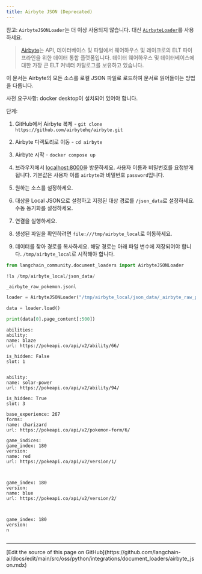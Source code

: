 ```yaml
---
title: Airbyte JSON (Deprecated)
---
```


참고: `AirbyteJSONLoader`는 더 이상 사용되지 않습니다. 대신 [`AirbyteLoader`](/oss/python/integrations/document_loaders/airbyte)를 사용하세요.

>[Airbyte](https://github.com/airbytehq/airbyte)는 API, 데이터베이스 및 파일에서 웨어하우스 및 레이크로의 ELT 파이프라인을 위한 데이터 통합 플랫폼입니다. 데이터 웨어하우스 및 데이터베이스에 대한 가장 큰 ELT 커넥터 카탈로그를 보유하고 있습니다.

이 문서는 Airbyte의 모든 소스를 로컬 JSON 파일로 로드하여 문서로 읽어들이는 방법을 다룹니다.

사전 요구사항:
docker desktop이 설치되어 있어야 합니다.

단계:

1) GitHub에서 Airbyte 복제 - `git clone https://github.com/airbytehq/airbyte.git`

2) Airbyte 디렉토리로 이동 - `cd airbyte`

3) Airbyte 시작 - `docker compose up`

4) 브라우저에서 [localhost:8000](http://localhost:8000)을 방문하세요. 사용자 이름과 비밀번호를 요청받게 됩니다. 기본값은 사용자 이름 `airbyte`과 비밀번호 `password`입니다.

5) 원하는 소스를 설정하세요.

6) 대상을 Local JSON으로 설정하고 지정된 대상 경로를 `/json_data`로 설정하세요. 수동 동기화를 설정하세요.

7) 연결을 실행하세요.

7) 생성된 파일을 확인하려면 `file:///tmp/airbyte_local`로 이동하세요.

8) 데이터를 찾아 경로를 복사하세요. 해당 경로는 아래 파일 변수에 저장되어야 합니다. `/tmp/airbyte_local`로 시작해야 합니다.

```python
from langchain_community.document_loaders import AirbyteJSONLoader
```

```python
!ls /tmp/airbyte_local/json_data/
```

```output
_airbyte_raw_pokemon.jsonl
```

```python
loader = AirbyteJSONLoader("/tmp/airbyte_local/json_data/_airbyte_raw_pokemon.jsonl")
```

```python
data = loader.load()
```

```python
print(data[0].page_content[:500])
```

```output
abilities:
ability:
name: blaze
url: https://pokeapi.co/api/v2/ability/66/

is_hidden: False
slot: 1


ability:
name: solar-power
url: https://pokeapi.co/api/v2/ability/94/

is_hidden: True
slot: 3

base_experience: 267
forms:
name: charizard
url: https://pokeapi.co/api/v2/pokemon-form/6/

game_indices:
game_index: 180
version:
name: red
url: https://pokeapi.co/api/v2/version/1/



game_index: 180
version:
name: blue
url: https://pokeapi.co/api/v2/version/2/



game_index: 180
version:
n
```

```python

```

---

<Callout icon="pen-to-square" iconType="regular">
  [Edit the source of this page on GitHub](https://github.com/langchain-ai/docs/edit/main/src/oss/python/integrations/document_loaders/airbyte_json.mdx)
</Callout>
